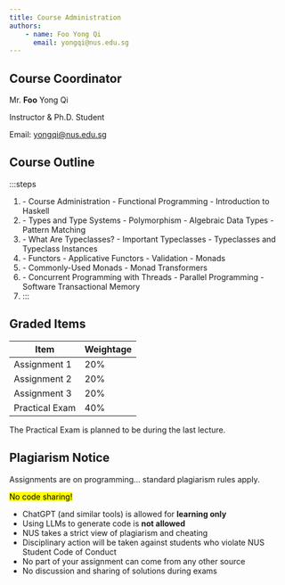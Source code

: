 ```yaml
---
title: Course Administration
authors: 
    - name: Foo Yong Qi
      email: yongqi@nus.edu.sg
---
```


## Course Coordinator
Mr. **Foo** Yong Qi

Instructor \& Ph.D. Student

Email: yongqi@nus.edu.sg

## Course Outline
:::steps
1. <Card title="Course Introduction" icon="information">
    - Course Administration
    - Functional Programming
    - Introduction to Haskell
   </Card>
2. <Card title="Types" icon="approve-check-circle">
    - Types and Type Systems
    - Polymorphism
    - Algebraic Data Types
    - Pattern Matching
   </Card>
3. <Card title="Typeclasses" icon="magnifier">
    - What Are Typeclasses?
    - Important Typeclasses
    - Typeclasses and Typeclass Instances
   </Card>
4. <Card title="Railway Pattern" icon="bars">
    - Functors
    - Applicative Functors
    - Validation
    - Monads
   </Card>
5. <Card title="Monads" icon="seti:haskell">
    - Commonly-Used Monads
    - Monad Transformers
   </Card>
6. <Card title="Concurrent Programming" icon="random">
    - Concurrent Programming with Threads
    - Parallel Programming
    - Software Transactional Memory
   </Card>
7. <Card title="Course Conclusion" icon="moon"></Card>
:::

<LinkCard title="Get Started" href="/it5100a-notes/notes/course-introduction/01-functional-programming/" />

## Graded Items

| Item | Weightage |
| --- | ---|
| Assignment 1 | 20% |
| Assignment 2 | 20% |
| Assignment 3 | 20% |
| Practical Exam | 40% |

The Practical Exam is planned to be during the last lecture.

## Plagiarism Notice
Assignments are on programming... standard plagiarism rules apply.

<mark>No code sharing!</mark>

- ChatGPT (and similar tools) is allowed for **learning only**
- Using LLMs to generate code is **not allowed**
- NUS takes a strict view of plagiarism and cheating
- Disciplinary action will be taken against students who violate NUS Student Code of Conduct
- No part of your assignment can come from any other source
- No discussion and sharing of solutions during exams
